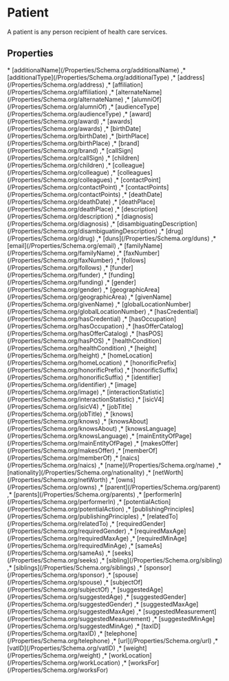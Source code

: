 
# Patient

A patient is any person recipient of health care services.

## Properties

<Grid>
* [additionalName](/Properties/Schema.org/additionalName)
,* [additionalType](/Properties/Schema.org/additionalType)
,* [address](/Properties/Schema.org/address)
,* [affiliation](/Properties/Schema.org/affiliation)
,* [alternateName](/Properties/Schema.org/alternateName)
,* [alumniOf](/Properties/Schema.org/alumniOf)
,* [audienceType](/Properties/Schema.org/audienceType)
,* [award](/Properties/Schema.org/award)
,* [awards](/Properties/Schema.org/awards)
,* [birthDate](/Properties/Schema.org/birthDate)
,* [birthPlace](/Properties/Schema.org/birthPlace)
,* [brand](/Properties/Schema.org/brand)
,* [callSign](/Properties/Schema.org/callSign)
,* [children](/Properties/Schema.org/children)
,* [colleague](/Properties/Schema.org/colleague)
,* [colleagues](/Properties/Schema.org/colleagues)
,* [contactPoint](/Properties/Schema.org/contactPoint)
,* [contactPoints](/Properties/Schema.org/contactPoints)
,* [deathDate](/Properties/Schema.org/deathDate)
,* [deathPlace](/Properties/Schema.org/deathPlace)
,* [description](/Properties/Schema.org/description)
,* [diagnosis](/Properties/Schema.org/diagnosis)
,* [disambiguatingDescription](/Properties/Schema.org/disambiguatingDescription)
,* [drug](/Properties/Schema.org/drug)
,* [duns](/Properties/Schema.org/duns)
,* [email](/Properties/Schema.org/email)
,* [familyName](/Properties/Schema.org/familyName)
,* [faxNumber](/Properties/Schema.org/faxNumber)
,* [follows](/Properties/Schema.org/follows)
,* [funder](/Properties/Schema.org/funder)
,* [funding](/Properties/Schema.org/funding)
,* [gender](/Properties/Schema.org/gender)
,* [geographicArea](/Properties/Schema.org/geographicArea)
,* [givenName](/Properties/Schema.org/givenName)
,* [globalLocationNumber](/Properties/Schema.org/globalLocationNumber)
,* [hasCredential](/Properties/Schema.org/hasCredential)
,* [hasOccupation](/Properties/Schema.org/hasOccupation)
,* [hasOfferCatalog](/Properties/Schema.org/hasOfferCatalog)
,* [hasPOS](/Properties/Schema.org/hasPOS)
,* [healthCondition](/Properties/Schema.org/healthCondition)
,* [height](/Properties/Schema.org/height)
,* [homeLocation](/Properties/Schema.org/homeLocation)
,* [honorificPrefix](/Properties/Schema.org/honorificPrefix)
,* [honorificSuffix](/Properties/Schema.org/honorificSuffix)
,* [identifier](/Properties/Schema.org/identifier)
,* [image](/Properties/Schema.org/image)
,* [interactionStatistic](/Properties/Schema.org/interactionStatistic)
,* [isicV4](/Properties/Schema.org/isicV4)
,* [jobTitle](/Properties/Schema.org/jobTitle)
,* [knows](/Properties/Schema.org/knows)
,* [knowsAbout](/Properties/Schema.org/knowsAbout)
,* [knowsLanguage](/Properties/Schema.org/knowsLanguage)
,* [mainEntityOfPage](/Properties/Schema.org/mainEntityOfPage)
,* [makesOffer](/Properties/Schema.org/makesOffer)
,* [memberOf](/Properties/Schema.org/memberOf)
,* [naics](/Properties/Schema.org/naics)
,* [name](/Properties/Schema.org/name)
,* [nationality](/Properties/Schema.org/nationality)
,* [netWorth](/Properties/Schema.org/netWorth)
,* [owns](/Properties/Schema.org/owns)
,* [parent](/Properties/Schema.org/parent)
,* [parents](/Properties/Schema.org/parents)
,* [performerIn](/Properties/Schema.org/performerIn)
,* [potentialAction](/Properties/Schema.org/potentialAction)
,* [publishingPrinciples](/Properties/Schema.org/publishingPrinciples)
,* [relatedTo](/Properties/Schema.org/relatedTo)
,* [requiredGender](/Properties/Schema.org/requiredGender)
,* [requiredMaxAge](/Properties/Schema.org/requiredMaxAge)
,* [requiredMinAge](/Properties/Schema.org/requiredMinAge)
,* [sameAs](/Properties/Schema.org/sameAs)
,* [seeks](/Properties/Schema.org/seeks)
,* [sibling](/Properties/Schema.org/sibling)
,* [siblings](/Properties/Schema.org/siblings)
,* [sponsor](/Properties/Schema.org/sponsor)
,* [spouse](/Properties/Schema.org/spouse)
,* [subjectOf](/Properties/Schema.org/subjectOf)
,* [suggestedAge](/Properties/Schema.org/suggestedAge)
,* [suggestedGender](/Properties/Schema.org/suggestedGender)
,* [suggestedMaxAge](/Properties/Schema.org/suggestedMaxAge)
,* [suggestedMeasurement](/Properties/Schema.org/suggestedMeasurement)
,* [suggestedMinAge](/Properties/Schema.org/suggestedMinAge)
,* [taxID](/Properties/Schema.org/taxID)
,* [telephone](/Properties/Schema.org/telephone)
,* [url](/Properties/Schema.org/url)
,* [vatID](/Properties/Schema.org/vatID)
,* [weight](/Properties/Schema.org/weight)
,* [workLocation](/Properties/Schema.org/workLocation)
,* [worksFor](/Properties/Schema.org/worksFor)

</Grid>

